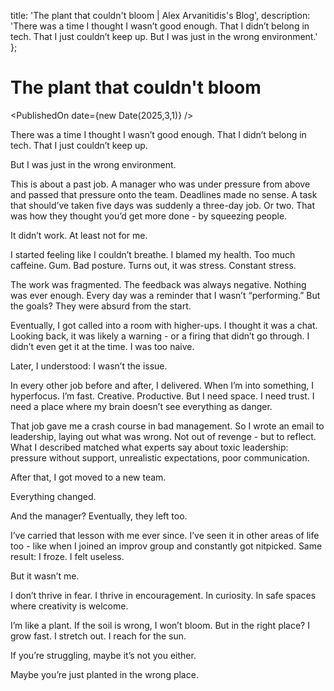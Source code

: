   title: 'The plant that couldn\'t bloom | Alex Arvanitidis\'s Blog',
  description: 'There was a time I thought I wasn’t good enough. That I didn’t belong in tech. That I just couldn’t keep up. But I was just in the wrong environment.'
};

# The plant that couldn't bloom

<PublishedOn date={new Date(2025,3,1)} />

<Cover
  src="/flower-bloom.png"
  alt="the plant that could not bloom"
  caption="Image generated using ChatGPT-4o"
/>

There was a time I thought I wasn’t good enough. That I didn’t belong in tech. That I just couldn’t keep up.

But I was just in the wrong environment.

This is about a past job. A manager who was under pressure from above and passed that pressure onto the team. Deadlines made no sense. A task that should’ve taken five days was suddenly a three-day job. Or two. That was how they thought you’d get more done - by squeezing people.

It didn’t work. At least not for me.

I started feeling like I couldn’t breathe. I blamed my health. Too much caffeine. Gum. Bad posture. Turns out, it was stress. Constant stress.

The work was fragmented. The feedback was always negative. Nothing was ever enough. Every day was a reminder that I wasn’t “performing.” But the goals? They were absurd from the start.

Eventually, I got called into a room with higher-ups. I thought it was a chat. Looking back, it was likely a warning - or a firing that didn’t go through. I didn’t even get it at the time. I was too naive.

Later, I understood: I wasn’t the issue.

In every other job before and after, I delivered. When I’m into something, I hyperfocus. I’m fast. Creative. Productive. But I need space. I need trust. I need a place where my brain doesn’t see everything as danger.

That job gave me a crash course in bad management. So I wrote an email to leadership, laying out what was wrong. Not out of revenge - but to reflect. What I described matched what experts say about toxic leadership: pressure without support, unrealistic expectations, poor communication.

After that, I got moved to a new team.

Everything changed.

And the manager? Eventually, they left too.

I’ve carried that lesson with me ever since. I’ve seen it in other areas of life too - like when I joined an improv group and constantly got nitpicked. Same result: I froze. I felt useless.

But it wasn’t me.

I don’t thrive in fear. I thrive in encouragement. In curiosity. In safe spaces where creativity is welcome.

I’m like a plant. If the soil is wrong, I won’t bloom. But in the right place? I grow fast. I stretch out. I reach for the sun.

If you’re struggling, maybe it’s not you either.

Maybe you’re just planted in the wrong place.

